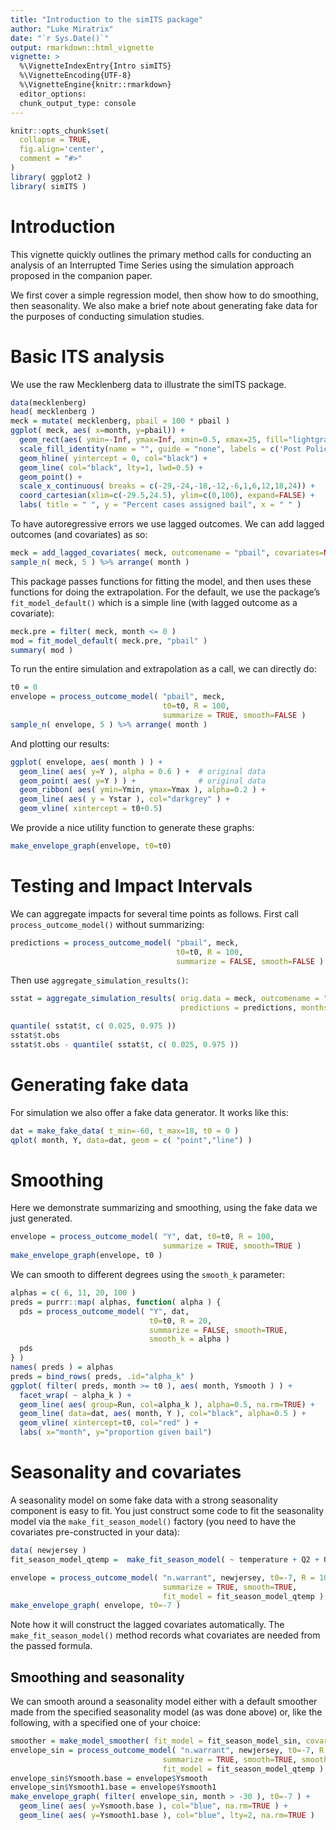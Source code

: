 ```yaml
---
title: "Introduction to the simITS package"
author: "Luke Miratrix"
date: "`r Sys.Date()`"
output: rmarkdown::html_vignette
vignette: >
  %\VignetteIndexEntry{Intro simITS}
  %\VignetteEncoding{UTF-8}
  %\VignetteEngine{knitr::rmarkdown}
  editor_options: 
  chunk_output_type: console
---
```


```r
knitr::opts_chunk$set(
  collapse = TRUE,
  fig.align='center',
  comment = "#>"
)
library( ggplot2 )
library( simITS )
```

# Introduction
This vignette quickly outlines the primary method calls for conducting an analysis of an Interrupted Time Series using the simulation approach proposed in the companion paper.

We first cover a simple regression model, then show how to do smoothing, then seasonality. We also make a brief note about generating fake data for the purposes of conducting simulation studies.


# Basic ITS analysis
We use the raw Mecklenberg data to illustrate the simITS package.

```r
data(mecklenberg)
head( mecklenberg )
meck = mutate( mecklenberg, pbail = 100 * pbail )
ggplot( meck, aes( x=month, y=pbail)) +
  geom_rect(aes( ymin=-Inf, ymax=Inf, xmin=0.5, xmax=25, fill="lightgray"), col = "lightgray", alpha=0.25) +
  scale_fill_identity(name = "", guide = "none", labels = c('Post Policy era')) +
  geom_hline( yintercept = 0, col="black") +
  geom_line( col="black", lty=1, lwd=0.5) +
  geom_point() +
  scale_x_continuous( breaks = c(-29,-24,-18,-12,-6,1,6,12,18,24)) +    
  coord_cartesian(xlim=c(-29.5,24.5), ylim=c(0,100), expand=FALSE) +
  labs( title = " ", y = "Percent cases assigned bail", x = " " )
```

To have autoregressive errors we use lagged outcomes. We can add lagged outcomes (and covariates) as so:
```r
meck = add_lagged_covariates( meck, outcomename = "pbail", covariates=NULL )
sample_n( meck, 5 ) %>% arrange( month )
```

This package passes functions for fitting the model, and then uses these functions for doing the extrapolation. For the default, we use the package's `fit_model_default()` which is a simple line (with lagged outcome as a covariate):

```r
meck.pre = filter( meck, month <= 0 )    
mod = fit_model_default( meck.pre, "pbail" )
summary( mod )
```

To run the entire simulation and extrapolation as a call, we can directly do:
```r
t0 = 0
envelope = process_outcome_model( "pbail", meck, 
                                  t0=t0, R = 100, 
                                  summarize = TRUE, smooth=FALSE )
sample_n( envelope, 5 ) %>% arrange( month )
```

And plotting our results:
```r
ggplot( envelope, aes( month ) ) +
  geom_line( aes( y=Y ), alpha = 0.6 ) +  # original data
  geom_point( aes( y=Y ) ) +              # original data
  geom_ribbon( aes( ymin=Ymin, ymax=Ymax ), alpha=0.2 ) +
  geom_line( aes( y = Ystar ), col="darkgrey" ) +
  geom_vline( xintercept = t0+0.5)
```

We provide a nice utility function to generate these graphs:
```r
make_envelope_graph(envelope, t0=t0)
```

# Testing and Impact Intervals

We can aggregate impacts for several time points as follows.  First call `process_outcome_model()` without summarizing:
```r
predictions = process_outcome_model( "pbail", meck,
                                     t0=t0, R = 100,
                                     summarize = FALSE, smooth=FALSE )
```

Then use `aggregate_simulation_results()`:
```r
sstat = aggregate_simulation_results( orig.data = meck, outcomename = "pbail",
                                      predictions = predictions, months = 1:18 )

quantile( sstat$t, c( 0.025, 0.975 ))
sstat$t.obs
sstat$t.obs - quantile( sstat$t, c( 0.025, 0.975 ))
```



# Generating fake data

For simulation we also offer a fake data generator.  It works like this:
```r
dat = make_fake_data( t_min=-60, t_max=18, t0 = 0 )
qplot( month, Y, data=dat, geom = c( "point","line") )
```

# Smoothing

Here we demonstrate summarizing and smoothing, using the fake data we just generated.

```r
envelope = process_outcome_model( "Y", dat, t0=t0, R = 100, 
                                  summarize = TRUE, smooth=TRUE )
make_envelope_graph(envelope, t0 )
```


We can smooth to different degrees using the `smooth_k` parameter:
```r
alphas = c( 6, 11, 20, 100 )
preds = purrr::map( alphas, function( alpha ) {
  pds = process_outcome_model( "Y", dat,
                               t0=t0, R = 20,
                               summarize = FALSE, smooth=TRUE,
                               smooth_k = alpha )
  pds
} )
names( preds ) = alphas
preds = bind_rows( preds, .id="alpha_k" )
ggplot( filter( preds, month >= t0 ), aes( month, Ysmooth ) ) +
  facet_wrap( ~ alpha_k ) +
  geom_line( aes( group=Run, col=alpha_k ), alpha=0.5, na.rm=TRUE) +
  geom_line( data=dat, aes( month, Y ), col="black", alpha=0.5 ) +
  geom_vline( xintercept=t0, col="red" ) +
  labs( x="month", y="proportion given bail")
```

# Seasonality and covariates

A seasonality model on some fake data with a strong seasonality component is easy to fit.  You just construct some code to fit the seasonality model via the `make_fit_season_model()` factory (you need to have the covariates pre-constructed in your data):

```r
data( newjersey )
fit_season_model_qtemp =  make_fit_season_model( ~ temperature + Q2 + Q3 + Q4 )

envelope = process_outcome_model( "n.warrant", newjersey, t0=-7, R = 100, 
                                  summarize = TRUE, smooth=TRUE, 
                                  fit_model = fit_season_model_qtemp )
make_envelope_graph( envelope, t0=-7 )
```

Note how it will construct the lagged covariates automatically. The `make_fit_season_model()` method records what covariates are needed from the passed formula.


## Smoothing and seasonality

We can smooth around a seasonality model either with a default smoother made from the specified seasonality model (as was done above) or, like the following, with a specified one of your choice:

```r
smoother = make_model_smoother( fit_model = fit_season_model_sin, covariates = newjersey )
envelope_sin = process_outcome_model( "n.warrant", newjersey, t0=-7, R = 100,
                                  summarize = TRUE, smooth=TRUE, smoother = smoother, smooth_k = 11,
                                  fit_model = fit_season_model_qtemp )
envelope_sin$Ysmooth.base = envelope$Ysmooth
envelope_sin$Ysmooth1.base = envelope$Ysmooth1
make_envelope_graph( filter( envelope_sin, month > -30 ), t0=-7 ) +
  geom_line( aes( y=Ysmooth.base ), col="blue", na.rm=TRUE ) +
  geom_line( aes( y=Ysmooth1.base ), col="blue", lty=2, na.rm=TRUE )
```


